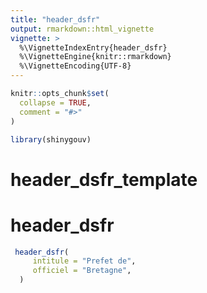 ```yaml
---
title: "header_dsfr"
output: rmarkdown::html_vignette
vignette: >
  %\VignetteIndexEntry{header_dsfr}
  %\VignetteEngine{knitr::rmarkdown}
  %\VignetteEncoding{UTF-8}
---
```


```r
knitr::opts_chunk$set(
  collapse = TRUE,
  comment = "#>"
)
```

```r
library(shinygouv)
```

<!-- WARNING - This vignette is generated by {fusen} from /dev/flat_composants/flat_header.Rmd: do not edit by hand -->

# header_dsfr_template

    

  
  

  


# header_dsfr

```r
 header_dsfr(
     intitule = "Prefet de", 
     officiel = "Bretagne",
  )
```

